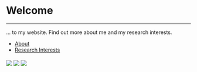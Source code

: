 <div class="fluid-row">
<div class="row">&nbsp;</div>
<div class="row">

<div class="col-md-8 col-sm-10 col-sm-offset-1 col-md-offset-2">

# Welcome
<hr>
... to my website. Find out more about me and my research interests.

* [About](insert link)
* [Research Interests](insert link)

<div style = "margin-top: 20px;">
<img src = "images/eeg_adlershof.jpg" class = "col-md-4 nopadding"> <img src = "images/glasgow_uni_pic.jpg" class = "col-md-4 nopadding"> <img src = "images/eog_recording.jpg" class = "col-md-4 nopadding">
</div>

</div>
</div>
</div>